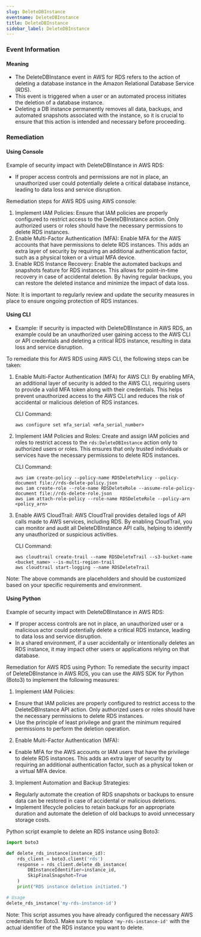 ```yaml
--- 
slug: DeleteDBInstance
eventname: DeleteDBInstance
title: DeleteDBInstance
sidebar_label: DeleteDBInstance
---
```

                       
### Event Information

#### Meaning

- The DeleteDBInstance event in AWS for RDS refers to the action of deleting a database instance in the Amazon Relational Database Service (RDS).
- This event is triggered when a user or an automated process initiates the deletion of a database instance.
- Deleting a DB instance permanently removes all data, backups, and automated snapshots associated with the instance, so it is crucial to ensure that this action is intended and necessary before proceeding.

### Remediation

#### Using Console

Example of security impact with DeleteDBInstance in AWS RDS:
- If proper access controls and permissions are not in place, an unauthorized user could potentially delete a critical database instance, leading to data loss and service disruption.

Remediation steps for AWS RDS using AWS console:
1. Implement IAM Policies: Ensure that IAM policies are properly configured to restrict access to the DeleteDBInstance action. Only authorized users or roles should have the necessary permissions to delete RDS instances.
2. Enable Multi-Factor Authentication (MFA): Enable MFA for the AWS accounts that have permissions to delete RDS instances. This adds an extra layer of security by requiring an additional authentication factor, such as a physical token or a virtual MFA device.
3. Enable RDS Instance Recovery: Enable the automated backups and snapshots feature for RDS instances. This allows for point-in-time recovery in case of accidental deletion. By having regular backups, you can restore the deleted instance and minimize the impact of data loss.

Note: It is important to regularly review and update the security measures in place to ensure ongoing protection of RDS instances.

#### Using CLI

- Example: If security is impacted with DeleteDBInstance in AWS RDS, an example could be an unauthorized user gaining access to the AWS CLI or API credentials and deleting a critical RDS instance, resulting in data loss and service disruption.

To remediate this for AWS RDS using AWS CLI, the following steps can be taken:

1. Enable Multi-Factor Authentication (MFA) for AWS CLI: By enabling MFA, an additional layer of security is added to the AWS CLI, requiring users to provide a valid MFA token along with their credentials. This helps prevent unauthorized access to the AWS CLI and reduces the risk of accidental or malicious deletion of RDS instances.

   CLI Command:
   ```
   aws configure set mfa_serial <mfa_serial_number>
   ```

2. Implement IAM Policies and Roles: Create and assign IAM policies and roles to restrict access to the `rds:DeleteDBInstance` action only to authorized users or roles. This ensures that only trusted individuals or services have the necessary permissions to delete RDS instances.

   CLI Command:
   ```
   aws iam create-policy --policy-name RDSDeletePolicy --policy-document file://rds-delete-policy.json
   aws iam create-role --role-name RDSDeleteRole --assume-role-policy-document file://rds-delete-role.json
   aws iam attach-role-policy --role-name RDSDeleteRole --policy-arn <policy_arn>
   ```

3. Enable AWS CloudTrail: AWS CloudTrail provides detailed logs of API calls made to AWS services, including RDS. By enabling CloudTrail, you can monitor and audit all DeleteDBInstance API calls, helping to identify any unauthorized or suspicious activities.

   CLI Command:
   ```
   aws cloudtrail create-trail --name RDSDeleteTrail --s3-bucket-name <bucket_name> --is-multi-region-trail
   aws cloudtrail start-logging --name RDSDeleteTrail
   ```

Note: The above commands are placeholders and should be customized based on your specific requirements and environment.

#### Using Python

Example of security impact with DeleteDBInstance in AWS RDS:
- If proper access controls are not in place, an unauthorized user or a malicious actor could potentially delete a critical RDS instance, leading to data loss and service disruption.
- In a shared environment, if a user accidentally or intentionally deletes an RDS instance, it may impact other users or applications relying on that database.

Remediation for AWS RDS using Python:
To remediate the security impact of DeleteDBInstance in AWS RDS, you can use the AWS SDK for Python (Boto3) to implement the following measures:

1. Implement IAM Policies:
- Ensure that IAM policies are properly configured to restrict access to the DeleteDBInstance API action. Only authorized users or roles should have the necessary permissions to delete RDS instances.
- Use the principle of least privilege and grant the minimum required permissions to perform the deletion operation.

2. Enable Multi-Factor Authentication (MFA):
- Enable MFA for the AWS accounts or IAM users that have the privilege to delete RDS instances. This adds an extra layer of security by requiring an additional authentication factor, such as a physical token or a virtual MFA device.

3. Implement Automation and Backup Strategies:
- Regularly automate the creation of RDS snapshots or backups to ensure data can be restored in case of accidental or malicious deletions.
- Implement lifecycle policies to retain backups for an appropriate duration and automate the deletion of old backups to avoid unnecessary storage costs.

Python script example to delete an RDS instance using Boto3:
```python
import boto3

def delete_rds_instance(instance_id):
    rds_client = boto3.client('rds')
    response = rds_client.delete_db_instance(
        DBInstanceIdentifier=instance_id,
        SkipFinalSnapshot=True
    )
    print("RDS instance deletion initiated.")

# Usage
delete_rds_instance('my-rds-instance-id')
```
Note: This script assumes you have already configured the necessary AWS credentials for Boto3. Make sure to replace `'my-rds-instance-id'` with the actual identifier of the RDS instance you want to delete.


 